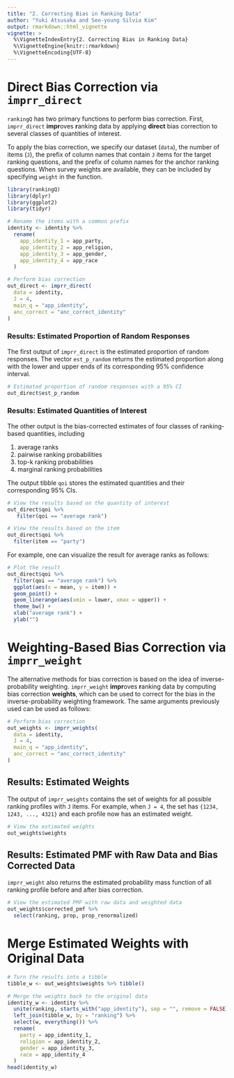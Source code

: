 ```yaml
---
title: "2. Correcting Bias in Ranking Data"
author: "Yuki Atsusaka and Seo-young Silvia Kim"
output: rmarkdown::html_vignette
vignette: >
  %\VignetteIndexEntry{2. Correcting Bias in Ranking Data}
  %\VignetteEngine{knitr::rmarkdown}
  %\VignetteEncoding{UTF-8}
---
```


# Direct Bias Correction via `imprr_direct`

`rankingQ` has two primary functions to perform bias correction. First, `imprr_direct` **impr**oves **r**anking data by applying **direct** bias correction to several classes of quantities of interest.

To apply the bias correction, we specify our dataset (`data`), the number of items (`J`), the prefix of column names that contain `J` items for the target ranking questions, and the prefix of column names for the anchor ranking questions. When survey weights are available, they can be included by specifying `weight` in the function.

```r
library(rankingQ)
library(dplyr)
library(ggplot2)
library(tidyr)

# Rename the items with a common prefix
identity <- identity %>%
  rename(
    app_identity_1 = app_party,
    app_identity_2 = app_religion,
    app_identity_3 = app_gender,
    app_identity_4 = app_race
  )

# Perform bias correction
out_direct <- imprr_direct(
  data = identity,
  J = 4,
  main_q = "app_identity",
  anc_correct = "anc_correct_identity"
)
```

### Results: Estimated Proportion of Random Responses

The first output of `imprr_direct` is the estimated proportion of random responses. The vector `est_p_random` returns the estimated proportion along with the lower and upper ends of its corresponding 95% confidence interval.

```r
# Estimated proportion of random responses with a 95% CI 
out_direct$est_p_random
```

### Results: Estimated Quantities of Interest

The other output is the bias-corrected estimates of four classes of ranking-based quantities, including

1.  average ranks
2.  pairwise ranking probabilities
3.  top-k ranking probabilities
4.  marginal ranking probabilities

The output tibble `qoi` stores the estimated quantities and their corresponding 95% CIs.

```r
# View the results based on the quantity of interest
out_direct$qoi %>%
   filter(qoi == "average rank")

# View the results based on the item
out_direct$qoi %>%
  filter(item == "party")
```

For example, one can visualize the result for average ranks as follows:

```r
# Plot the result
out_direct$qoi %>%
  filter(qoi == "average rank") %>%
  ggplot(aes(x = mean, y = item)) +
  geom_point() +
  geom_linerange(aes(xmin = lower, xmax = upper)) +
  theme_bw() +
  xlab("average rank") +
  ylab("")
```

# Weighting-Based Bias Correction via `imprr_weight`

The alternative methods for bias correction is based on the idea of inverse-probability weighting. `imprr_weight` **impr**oves **r**anking data by computing bias correction **weights**, which can be used to correct for the bias in the inverse-probability weighting framework. The same arguments previously used can be used as follows:

```r
# Perform bias correction
out_weights <- imprr_weights(
  data = identity,
  J = 4,
  main_q = "app_identity",
  anc_correct = "anc_correct_identity"
)
```

## Results: Estimated Weights

The output of `imprr_weights` contains the set of weights for all possible ranking profiles with `J` items. For example, when `J = 4`, the set has `{1234, 1243, ..., 4321}` and each profile now has an estimated weight.

```r
# View the estimated weights
out_weights$weights
```

## Results: Estimated PMF with Raw Data and Bias Corrected Data

`imprr_weight` also returns the estimated probability mass function of all ranking profile before and after bias correction.

```r
# View the estimated PMF with raw data and weighted data
out_weights$corrected_pmf %>%
  select(ranking, prop, prop_renormalized)
```

# Merge Estimated Weights with Original Data

```r
# Turn the results into a tibble
tibble_w <- out_weights$weights %>% tibble()

# Merge the weights back to the original data
identity_w <- identity %>%
  unite(ranking, starts_with("app_identity"), sep = "", remove = FALSE) %>%
  left_join(tibble_w, by = "ranking") %>%
  select(w, everything()) %>%
  rename(
    party = app_identity_1,
    religion = app_identity_2,
    gender = app_identity_3,
    race = app_identity_4
  )
head(identity_w)
```
